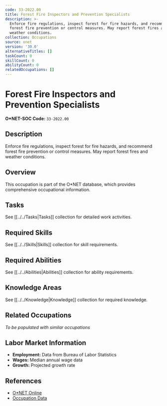 ```yaml
---
code: 33-2022.00
title: Forest Fire Inspectors and Prevention Specialists
description: >-
  Enforce fire regulations, inspect forest for fire hazards, and recommend
  forest fire prevention or control measures. May report forest fires and
  weather conditions.
collection: Occupations
source: onet
version: '30.0'
alternativeTitles: []
taskCount: 0
skillCount: 0
abilityCount: 0
relatedOccupations: []
---
```

# Forest Fire Inspectors and Prevention Specialists

**O*NET-SOC Code:** `33-2022.00`

## Description

Enforce fire regulations, inspect forest for fire hazards, and recommend forest fire prevention or control measures. May report forest fires and weather conditions.

## Overview

This occupation is part of the O*NET database, which provides comprehensive occupational information.

## Tasks

See [[../../Tasks|Tasks]] collection for detailed work activities.

## Required Skills

See [[../../Skills|Skills]] collection for skill requirements.

## Required Abilities

See [[../../Abilities|Abilities]] collection for ability requirements.

## Knowledge Areas

See [[../../Knowledge|Knowledge]] collection for required knowledge.

## Related Occupations

*To be populated with similar occupations*

## Labor Market Information

- **Employment:** Data from Bureau of Labor Statistics
- **Wages:** Median annual wage data
- **Growth:** Projected growth rate

## References

- [O*NET Online](https://www.onetonline.org/link/summary/33-2022.00)
- [Occupation Data](https://www.onetcenter.org/)
